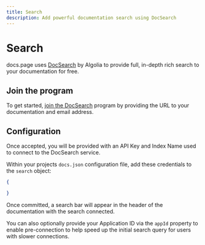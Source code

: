 ```yaml
---
title: Search
description: Add powerful documentation search using DocSearch
---
```


# Search

docs.page uses [DocSearch](https://docsearch.algolia.com/) by Algolia to provide full, in-depth rich search
to your documentation for free.

## Join the program

To get started, [join the DocSearch](https://docsearch.algolia.com/apply/) program by providing the URL to your
documentation and email address.

## Configuration

Once accepted, you will be provided with an API Key and Index Name used to connect to the DocSearch service.

Within your projects `docs.json` configuration file, add these credentials to the `search` object:

```json title="docs.json"
{

}
```

Once committed, a search bar will appear in the header of the documentation with the search connected.

You can also optionally provide your Application ID via the `appId` property to enable pre-connection to help speed up
the initial search query for users with slower connections.
